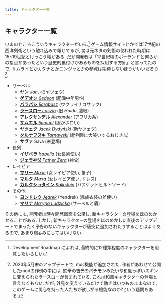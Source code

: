 ```yaml
---
title: キャラクター一覧
---
```


## キャラクター一覧

いまのところこういうキャラクターがいる.^[Development Roadmap によれば, 最終的に12種類程度のキャラクターを用意したいらしい] ゲーム情報サイトとかでは17世紀の西洋剣術という触れ込みで報じてるが, 実は元ネタの剣術の使われた時期は15~19世紀とけっこう幅がある. だが開発者は「17世紀頃のポーランドと何らかの接点があったという歴史的裏付けがあるものを採用する方針」と言ってたので, サムライとかカタナとかニンジャとかの参戦は期待しないほうがいいだろう^[2023年5月末のアップデートで, mod機能が追加された. 作者があわせて公開したmodの作例の中には, ~~鉄拳の吉光のパチモンみたいな~~和風っぽいスキンに変えられたラースローが含まれている. これは和風キャラクターの登場と言えなくもない. だが, 外見を変えているだけで動きはいつものままなので, このゲームに関心を持った人たちが欲しがる機能なのか?という疑問もある.].

* サーベル
    * [**ヤン** _Jan_](../characters/sabers/Jan.qmd), (旧ヤツェク)
    * [**ゲデオン** _Gedeon_](../characters/sabers/Gedeon.qmd) (肥満中年男性)
    * [**バラバシ** _Barabasz_](../characters/sabers/Barabasz.qmd) (ウクライナコサック)
    * [**ラースロー** _Laszlo_](../characters/sabers/Laszlo.qmd) (旧 _Haidu_, 隻眼)
    * [**アレクサンデル** _Alexander_](../characters/sabers/Aleksander.qmd) (アフリカ系)
    * [**サムエル** _Samuel_](../characters/sabers/Samuel.qmd) (服がボロい)
    * [**ヤツェク** _Jacek Dydyński_](../characters/sabers/Jacek.qmd) (新ヤツェク)
    * [**タルナフスキ** _Tarnawski_](../characters/sabers/Tarnawski.qmd) (勝利時に大笑いするおじさん)
    * **サヴァ** Sava (未登場)
* 長剣
    * [**イザベラ** _Isabella_](../characters/longswords/Isabella.qmd) (女長剣使い)
    * [**ジェラ神父** _Father Żera_](../characters/longswords/FatherZera.qmd) (神父)
* レイピア
    * [**マリー** _Marie_](../characters/rapiers/Marie.qmd) (女レイピア使い, 帽子)
    * [**マルタ** _Marta_](../characters/rapiers/Marta.qmd) (女レイピア使い, ドレス)
    * [**カルクシュタイン** _Kalkstein_](../characters/rapiers/Kalkstein.qmd)  (バスケットヒルトソード)
* その他
    * [**ヨンドレク** _Jędrek_](../characters/extras/Jedrek.qmd) (Yendrek) (民族衣装の斧使い)
    * [**マリナ** _Maryna Ludzicka_](..characters/extras/Maryna.qmd) (サーベルと盾)

その他にも, 開発者は時々開発画面を公開し, 新キャラクターの登場をほのめかせることがある. しかし, 新キャラクターの登場をほのめかした直後のアップデートでまったく予告のないキャラクターが唐突に追加されたりすることはよくあるので, あまり鵜呑みにしてはいけない.